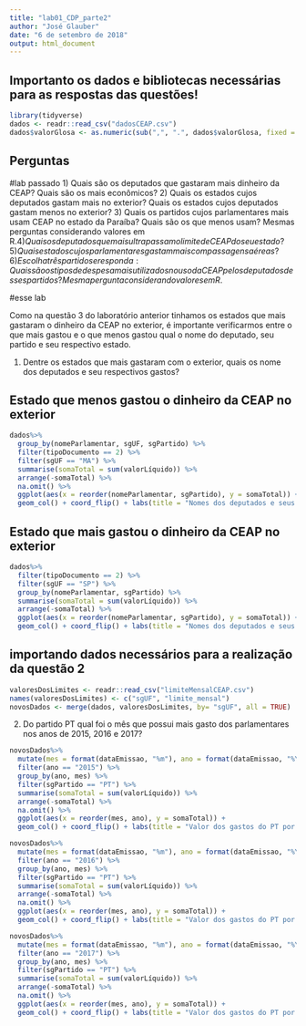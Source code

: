 ```yaml
---
title: "lab01_CDP_parte2"
author: "José Glauber"
date: "6 de setembro de 2018"
output: html_document
---
```


## Importanto os dados e bibliotecas necessárias para as respostas das questões!

```r
library(tidyverse)
dados <- readr::read_csv("dadosCEAP.csv")
dados$valorGlosa <- as.numeric(sub(",", ".", dados$valorGlosa, fixed = TRUE))
```
## Perguntas 

#lab passado 
1) Quais são os deputados que gastaram mais dinheiro da CEAP? Quais são os mais econômicos?
2) Quais os estados cujos deputados gastam mais no exterior? Quais os estados cujos deputados gastam menos no exterior?
3) Quais os partidos cujos parlamentares mais usam CEAP no estado da Paraíba? Quais são os que menos usam? Mesmas perguntas considerando valores em R$.
4) Quais os deputados que mais ultrapassam o limite de CEAP do seu estado?
5) Quais estados cujos parlamentares gastam mais com passagens aéreas?
6) Escolha três partidos e responda: Quais são os tipos de despesa mais utilizados no uso da CEAP pelos deputados desses partidos? Mesma pergunta considerando valores em R$.

#esse lab

Como na questão 3 do laboratório anterior tinhamos os estados que mais gastaram o dinheiro da CEAP no exterior, é importante verificarmos entre o que mais gastou e o que menos gastou qual o nome do deputado, seu partido e seu respectivo estado.

1) Dentre os estados que mais gastaram com o exterior, quais os nome dos deputados e seu respectivos gastos?

## Estado que menos gastou o dinheiro da CEAP no exterior
```r
dados%>%
  group_by(nomeParlamentar, sgUF, sgPartido) %>%
  filter(tipoDocumento == 2) %>% 
  filter(sgUF == "MA") %>% 
  summarise(somaTotal = sum(valorLíquido)) %>% 
  arrange(-somaTotal) %>% 
  na.omit() %>% 
  ggplot(aes(x = reorder(nomeParlamentar, sgPartido), y = somaTotal)) +
  geom_col() + coord_flip() + labs(title = "Nomes dos deputados e seus respectivos gastos no exterior", x = "Sigla do estado", y = "Soma dos gastos do estado")
```
## Estado que mais gastou o dinheiro da CEAP no exterior
```r
dados%>%
  filter(tipoDocumento == 2) %>% 
  filter(sgUF == "SP") %>% 
  group_by(nomeParlamentar, sgPartido) %>%
  summarise(somaTotal = sum(valorLíquido)) %>% 
  arrange(-somaTotal) %>% 
  ggplot(aes(x = reorder(nomeParlamentar, sgPartido), y = somaTotal)) +
  geom_col() + coord_flip() + labs(title = "Nomes dos deputados e seus respectivos gastos no exterior", x = "Sigla do estado", y = "Soma dos gastos do estado")
```

## importando dados necessários para a realização da questão 2

```r
valoresDosLimites <- readr::read_csv("limiteMensalCEAP.csv")
names(valoresDosLimites) <- c("sgUF", "limite_mensal")
novosDados <- merge(dados, valoresDosLimites, by= "sgUF", all = TRUE)
```

2) Do partido PT qual foi o mês que possui mais gasto dos parlamentares nos anos de 2015, 2016 e 2017?

```r
novosDados%>%
  mutate(mes = format(dataEmissao, "%m"), ano = format(dataEmissao, "%Y")) %>% 
  filter(ano == "2015") %>% 
  group_by(ano, mes) %>%
  filter(sgPartido == "PT") %>% 
  summarise(somaTotal = sum(valorLíquido)) %>% 
  arrange(-somaTotal) %>% 
  na.omit() %>% 
  ggplot(aes(x = reorder(mes, ano), y = somaTotal)) +
  geom_col() + coord_flip() + labs(title = "Valor dos gastos do PT por meses no ano de 2015", x = "Gastos", y = "Meses")  
```

```r
novosDados%>%
  mutate(mes = format(dataEmissao, "%m"), ano = format(dataEmissao, "%Y")) %>% 
  filter(ano == "2016") %>% 
  group_by(ano, mes) %>%
  filter(sgPartido == "PT") %>% 
  summarise(somaTotal = sum(valorLíquido)) %>% 
  arrange(-somaTotal) %>% 
  na.omit() %>% 
  ggplot(aes(x = reorder(mes, ano), y = somaTotal)) +
  geom_col() + coord_flip() + labs(title = "Valor dos gastos do PT por meses no ano de 2016", x = "Gastos", y = "Meses")  
```

```r
novosDados%>%
  mutate(mes = format(dataEmissao, "%m"), ano = format(dataEmissao, "%Y")) %>% 
  filter(ano == "2017") %>% 
  group_by(ano, mes) %>%
  filter(sgPartido == "PT") %>% 
  summarise(somaTotal = sum(valorLíquido)) %>% 
  arrange(-somaTotal) %>% 
  na.omit() %>% 
  ggplot(aes(x = reorder(mes, ano), y = somaTotal)) +
  geom_col() + coord_flip() + labs(title = "Valor dos gastos do PT por meses no ano de 2017", x = "Gastos", y = "Meses") 
```
